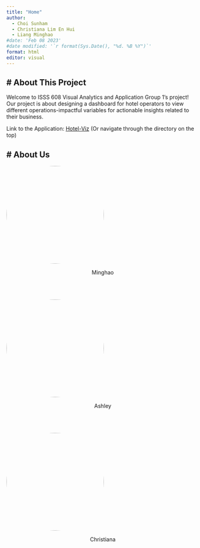 ```yaml
---
title: "Home"
author:
  - Choi Sunham
  - Christiana Lim En Hui
  - Liang Minghao
#date: 'Feb 08 2023'
#date modified: '`r format(Sys.Date(), "%d. %B %Y")`'
format: html
editor: visual
---
```


## \# About This Project

Welcome to ISSS 608 Visual Analytics and Application Group 1's project! Our project is about designing a dashboard for hotel operators to view different operations-impactful variables for actionable insights related to their business.

Link to the Application: [Hotel-Viz](https://hotel-viz.shinyapps.io/hotel_viz/) (Or navigate through the directory on the top)

## \# About Us

![](pictures/lmh.png){fig-align="center" width="255"}

<center>
<figcaption>
Minghao
</figcaption>
<style>
img {
  border-radius: 50%;
}
</style>
</center>
<br></br>

![](pictures/lmh.png){fig-align="center" width="255"}

<center>
<figcaption>
Ashley
</figcaption>
<style>
img {
  border-radius: 50%;
}
</style>
</center>
<br></br>


![](pictures/lmh.png){fig-align="center" width="255"}

<center>
<figcaption>
Christiana
</figcaption>
<style>
img {
  border-radius: 50%;
}
</style>
</center>
<br></br>